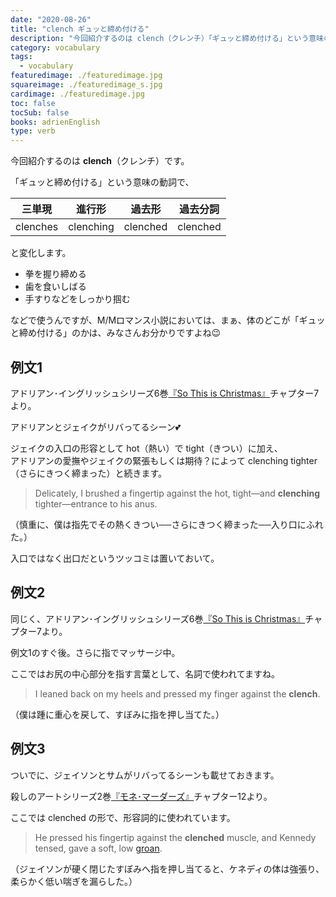 ```yaml
---
date: "2020-08-26"
title: "clench ギュッと締め付ける"
description: "今回紹介するのは clench（クレンチ）「ギュッと締め付ける」という意味の動詞です。例文は、アドリアン･イングリッシュシリーズ6巻『So This is Christmas』より"
category: vocabulary
tags:
  - vocabulary
featuredimage: ./featuredimage.jpg
squareimage: ./featuredimage_s.jpg
cardimage: ./featuredimage.jpg
toc: false
tocSub: false
books: adrienEnglish
type: verb
---
```



今回紹介するのは __clench__（クレンチ）です。  

「ギュッと締め付ける」という意味の動詞で、

|三単現|進行形|過去形|過去分詞|
|---|---|---|---|
|clenches|clenching|clenched|clenched|

と変化します。

- 拳を握り締める
- 歯を食いしばる
- 手すりなどをしっかり掴む

などで使うんですが、M/Mロマンス小説においては、まぁ、体のどこが「ギュッと締め付ける」のかは、みなさんお分かりですよね😉

<VocabularySeriesAnal current="clench" />

## 例文1

アドリアン･イングリッシュシリーズ6巻[『So This is Christmas』](https://www.amazon.co.jp/dp/B077ZGFZ7S?tag=muchimemo-22)チャプター7より。

アドリアンとジェイクがリバってるシーン💕

ジェイクの入口の形容として hot（熱い）で tight（きつい）に加え、  
アドリアンの愛撫やジェイクの緊張もしくは期待？によって clenching tighter（さらにきつく締まった）と続きます。

<Blockquote book srcBook="soThisIsChristmas" lang="en" chapter="7">
Delicately, I brushed a fingertip against the hot, tight—and <strong>clenching</strong> tighter—entrance to his anus.
</Blockquote>

<p className="translation">（慎重に、僕は指先でその熱くきつい──さらにきつく締まった──入り口にふれた。）</p>

入口ではなく出口だというツッコミは置いておいて。

## 例文2

同じく、アドリアン･イングリッシュシリーズ6巻[『So This is Christmas』](https://www.amazon.co.jp/dp/B077ZGFZ7S?tag=muchimemo-22)チャプター7より。

例文1のすぐ後。さらに指でマッサージ中。

ここではお尻の中心部分を指す言葉として、名詞で使われてますね。

<Blockquote book srcBook="soThisIsChristmas" lang="en" chapter="7">
I leaned back on my heels and pressed my finger against the <strong>clench</strong>.
</Blockquote>

<p className="translation">（僕は踵に重心を戻して、すぼみに指を押し当てた。）</p>

## 例文3

ついでに、ジェイソンとサムがリバってるシーンも載せておきます。

殺しのアートシリーズ2巻[『モネ･マーダーズ』](/mm-romance/the-monet-murders/)チャプター12より。

ここでは clenched の形で、形容詞的に使われています。

<Blockquote book srcBook="monetMurders" lang="en" chapter="12">
He pressed his fingertip against the <strong>clenched</strong> muscle, and Kennedy tensed, gave a soft, low <a href="/vocabulary/groan/">groan</a>.
</Blockquote>

<p className="translation">（ジェイソンが硬く閉じたすぼみへ指を押し当てると、ケネディの体は強張り、柔らかく低い喘ぎを漏らした。）</p>

<VocabularyFooter book="soThisIsChristmas" />
